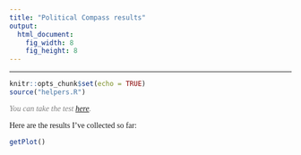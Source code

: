 ```yaml
---
title: "Political Compass results"
output:
  html_document:
    fig_width: 8
    fig_height: 8
---
```


<hr/>
<style>
  @import url('https://fonts.googleapis.com/css?family=Cutive');
  body { font-family: 'Cutive', serif; }
</style>

```r
knitr::opts_chunk$set(echo = TRUE)
source("helpers.R")
```

<p style = "color: grey;">
_You can take the test [here](https://www.politicalcompass.org/test")._
</p>

Here are the results I've collected so far:

```r
getPlot()
```

